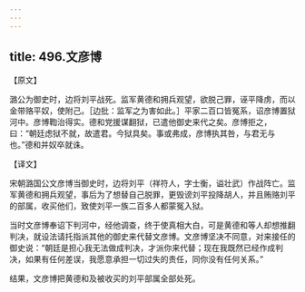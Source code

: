 ```yaml
---
---
---
```

title: 496.文彦博
---



【原文】

潞公为御史时，边将刘平战死。监军黄德和拥兵观望，欲脱己罪，诬平降虏，而以金带赂平奴，使附己。［边批：监军之为害如此。］平家二百口皆冤系，诏彦博置狱河中。彦博鞫治得实。德和党援谋翻狱，已遣他御史来代之矣。彦博拒之，曰：“朝廷虑狱不就，故遣君。今狱具矣。事或弗成，彦博执其咎，与君无与也。”德和并奴卒就诛。

【译文】

宋朝潞国公文彦博当御史时，边将刘平（祥符人，字士衡，谥壮武）作战阵亡。监军黄德和拥兵观望，事后为了想替自己脱罪，更毁谤刘平投降胡人，并且贿赂刘平的部属，收买他们，致使刘平一族二百多人都蒙冤入狱。

当时文彦博奉诏下判河中，经他调查，终于使真相大白，可是黄德和等人却想推翻判决，就设法请托指派其他的御史来代替文彦博。文彦博坚决不同意，对来接任的御史说：“朝廷是担心我无法做成判决，才派你来代替；现在我既然已经作成判决，如果有任何差误，我愿意承担一切过失的责任，同你没有任何关系。”

结果，文彦博把黄德和及被收买的刘平部属全部处死。